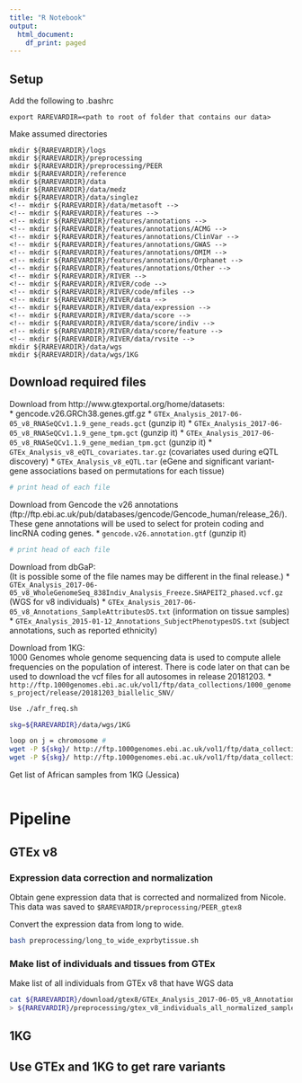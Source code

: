 ```yaml
---
title: "R Notebook"
output:
  html_document:
    df_print: paged
---
```


## Setup
Add the following to .bashrc
```
export RAREVARDIR=<path to root of folder that contains our data>
```

Make assumed directories
```
mkdir ${RAREVARDIR}/logs
mkdir ${RAREVARDIR}/preprocessing
mkdir ${RAREVARDIR}/preprocessing/PEER
mkdir ${RAREVARDIR}/reference
mkdir ${RAREVARDIR}/data
mkdir ${RAREVARDIR}/data/medz
mkdir ${RAREVARDIR}/data/singlez
<!-- mkdir ${RAREVARDIR}/data/metasoft -->
<!-- mkdir ${RAREVARDIR}/features -->
<!-- mkdir ${RAREVARDIR}/features/annotations -->
<!-- mkdir ${RAREVARDIR}/features/annotations/ACMG -->
<!-- mkdir ${RAREVARDIR}/features/annotations/ClinVar -->
<!-- mkdir ${RAREVARDIR}/features/annotations/GWAS -->
<!-- mkdir ${RAREVARDIR}/features/annotations/OMIM -->
<!-- mkdir ${RAREVARDIR}/features/annotations/Orphanet -->
<!-- mkdir ${RAREVARDIR}/features/annotations/Other -->
<!-- mkdir ${RAREVARDIR}/RIVER -->
<!-- mkdir ${RAREVARDIR}/RIVER/code -->
<!-- mkdir ${RAREVARDIR}/RIVER/code/mfiles -->
<!-- mkdir ${RAREVARDIR}/RIVER/data -->
<!-- mkdir ${RAREVARDIR}/RIVER/data/expression -->
<!-- mkdir ${RAREVARDIR}/RIVER/data/score -->
<!-- mkdir ${RAREVARDIR}/RIVER/data/score/indiv -->
<!-- mkdir ${RAREVARDIR}/RIVER/data/score/feature -->
<!-- mkdir ${RAREVARDIR}/RIVER/data/rvsite -->
mkdir ${RAREVARDIR}/data/wgs
mkdir ${RAREVARDIR}/data/wgs/1KG 
```

## Download required files
Download from http://www.gtexportal.org/home/datasets: <br>
* gencode.v26.GRCh38.genes.gtf.gz
* `GTEx_Analysis_2017-06-05_v8_RNASeQCv1.1.9_gene_reads.gct` (gunzip it)
* `GTEx_Analysis_2017-06-05_v8_RNASeQCv1.1.9_gene_tpm.gct` (gunzip it)
* `GTEx_Analysis_2017-06-05_v8_RNASeQCv1.1.9_gene_median_tpm.gct` (gunzip it)
* `GTEx_Analysis_v8_eQTL_covariates.tar.gz` (covariates used during eQTL discovery)
* `GTEx_Analysis_v8_eQTL.tar` (eGene and significant variant-gene associations based on permutations for each tissue)
```bash


# print head of each file
```


Download from Gencode the v26 annotations (ftp://ftp.ebi.ac.uk/pub/databases/gencode/Gencode_human/release_26/). These gene annotations will be used to select for protein coding and lincRNA coding genes.
* `gencode.v26.annotation.gtf` (gunzip it)
```bash


# print head of each file
```


Download from dbGaP: <br>
(It is possible some of the file names may be different in the final release.)
* `GTEx_Analysis_2017-06-05_v8_WholeGenomeSeq_838Indiv_Analysis_Freeze.SHAPEIT2_phased.vcf.gz` (WGS for v8 individuals)
<!-- * ASE files -->
* `GTEx_Analysis_2017-06-05_v8_Annotations_SampleAttributesDS.txt` (information on tissue samples)
* `GTEx_Analysis_2015-01-12_Annotations_SubjectPhenotypesDS.txt` (subject annotations, such as reported ethnicity)

Download from 1KG: <br>
1000 Genomes whole genome sequencing data is used to compute allele frequencies on the population of interest. There is code later on that can be used to download the vcf files for all autosomes in release 20181203.
* `http://ftp.1000genomes.ebi.ac.uk/vol1/ftp/data_collections/1000_genomes_project/release/20181203_biallelic_SNV/`
```bash
Use ./afr_freq.sh

skg=${RAREVARDIR}/data/wgs/1KG

loop on j = chromosome #
wget -P ${skg}/ http://ftp.1000genomes.ebi.ac.uk/vol1/ftp/data_collections/1000_genomes_project/release/20181203_biallelic_SNV/ALL.chr${j}.shapeit2_integrated_v1a.GRCh38.20181129.phased.vcf.gz
wget -P ${skg}/ http://ftp.1000genomes.ebi.ac.uk/vol1/ftp/data_collections/1000_genomes_project/release/20181203_biallelic_SNV/ALL.chr${j}.shapeit2_integrated_v1a.GRCh38.20181129.phased.vcf.gz.tbi
```
Get list of African samples from 1KG (Jessica)
```bash

```

<!-- Download from http://krishna.gs.washington.edu/download/CADD/v1.2/: -->
<!-- * `whole_genome_SNVs.tsv.gz` -->
<!-- * `whole_genome_SNVs.tsv.gz.tbi` -->
<!-- * `whole_genome_SNVs_inclAnno.tsv.gz` -->
<!-- * `whole_genome_SNVs_inclAnno.tsv.gz.tbi` -->

<!-- Download from ftp://ftp-trace.ncbi.nih.gov/1000genomes/ftp/release/20130502/: -->
<!-- * `ALL.chr*.phase3_shapeit2_mvncall_integrated_v5a.20130502.genotypes.vcf.gz` -->

<!-- Download from http://compbio.mit.edu/encode-motifs/: -->
<!-- * `matches.txt.gz` -->

<!-- Download Epigenomics Roadmap files from http://www.broadinstitute.org/~meuleman/reg2map/HoneyBadger2_release/DNase/p2/: -->
<!-- * `prom/BED_files_per_sample/regions_prom_E*.bed` -->
<!-- * `enh/BED_files_per_sample/regions_enh_E*.bed` -->
<!-- * `dyadic/BED_files_per_sample/regions_dyadic_E*.bed` -->

<!-- Download ExAC constraint data from ftp://ftp.broadinstitute.org/pub/ExAC_release/release0.3/functional_gene_constraint/: -->
<!-- * `forweb_cleaned_exac_r03_march16_z_data_pLI.txt` -->

<!-- Download RNA-Seq data for K562 cell lines from ENCODE at https://www.encodeproject.org/search/?type=Experiment&biosample_term_name=K562&assay_title=RNA-seq -->
<!-- * `ENCFF104VTJ_CSHL_1.tsv` -->
<!-- * `ENCFF201HGA_CSHL_2.tsv` -->
<!-- * `ENCFF387ZRA_Caltech_1.tsv` -->
<!-- * `ENCFF870QAL_Caltech_2.tsv` -->
<!-- * `ENCFF553DDU_UConn_1.tsv` -->
<!-- * `ENCFF811VBA_UConn_2.tsv` -->
<!-- * `gencode.v24.tRNAs.gtf.gz` -->

<!-- Download the hg19 human reference genome in FASTA format from http://hgdownload.cse.ucsc.edu/goldenPath/hg19/bigZips/chromFa.tar.gz. Combine FASTA files for each chromosome into a single reference FASTA. -->

<!-- Download VCFs from the UK10K dataset for two studies -->
<!-- * ALSPAC VCF: https://www.google.com/url?q=https://www.ebi.ac.uk/ega/datasets/EGAD00001000740&sa=D&ust=1507684754410000&usg=AFQjCNFJ8j8ESpELYWdyx6wU7jGU1w2waQ -->
<!-- * TWINS UK VCF: https://www.google.com/url?q=https://www.ebi.ac.uk/ega/datasets/EGAD00001000741&sa=D&ust=1507684754411000&usg=AFQjCNG16PtulHOxP-G1QN5knTBs_wlFTQ -->

<!-- Other files: <br> -->
<!-- * `gtex.lumpy.gs.svscore.low_conf.vcf.gz` (Obtained directly from the Hall Lab.) -->

<!-- Download annotation resources to generate genomic features for running RIVER -->
<!-- * CADD: http://krishna.gs.washington.edu/download/CADD/v1.3/whole_genome_SNVs_inclAnno.tsv.gz and http://krishna.gs.washington.edu/download/CADD/v1.3/whole_genome_SNVs_inclAnno.tsv.gz.tbi -->
<!-- * DANN: https://cbcl.ics.uci.edu/public_data/DANN/data/DANN_whole_genome_SNVs.tsv.bgz and https://cbcl.ics.uci.edu/public_data/DANN/data/DANN_whole_genome_SNVs.tsv.bgz.tbi -->
<!-- * phylop: http://hgdownload.cse.ucsc.edu/goldenpath/hg19/phyloP100way/hg19.100way.phyloP100way.bw -->
<!-- * chromHMM: http://hgdownload.soe.ucsc.edu/goldenPath/hg19/encodeDCC/wgEncodeBroadHmm/wgEncodeBroadHmmGm12878HMM.bed.gz -->


# Pipeline

## GTEx v8
### Expression data correction and normalization
Obtain gene expression data that is corrected and normalized from Nicole. This data was saved to `$RAREVARDIR/preprocessing/PEER_gtex8`

Convert the expression data from long to wide.
```bash
bash preprocessing/long_to_wide_exprbytissue.sh
```

### Make list of individuals and tissues from GTEx
Make list of all individuals from GTEx v8 that have WGS data
```bash
cat ${RAREVARDIR}/download/gtex8/GTEx_Analysis_2017-06-05_v8_Annotations_SubjectPhenotypesDS.txt | awk -F "\t" 'NR>1{print $1}' \
> ${RAREVARDIR}/preprocessing/gtex_v8_individuals_all_normalized_samples.txt
```

## 1KG

## Use GTEx and 1KG to get rare variants


